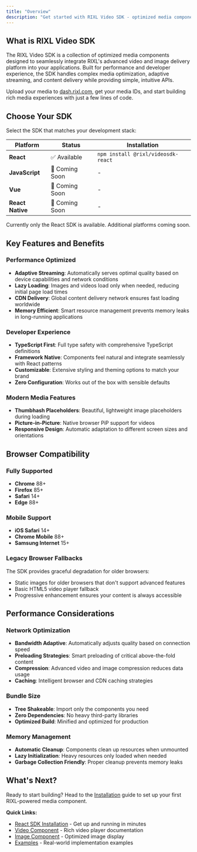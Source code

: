 ```yaml
---
title: "Overview"
description: "Get started with RIXL Video SDK - optimized media components for modern web applications"
---
```


## What is RIXL Video SDK

The RIXL Video SDK is a collection of optimized media components designed to seamlessly integrate RIXL's advanced video and image delivery platform into your applications. Built for performance and developer experience, the SDK handles complex media optimization, adaptive streaming, and content delivery while providing simple, intuitive APIs.

Upload your media to [dash.rixl.com](https://dash.rixl.com), get your media IDs, and start building rich media experiences with just a few lines of code.

## Choose Your SDK

Select the SDK that matches your development stack:

| Platform | Status | Installation |
|----------|--------|--------------|
| **React** | ✅ Available | `npm install @rixl/videosdk-react` |
| **JavaScript** | 🚧 Coming Soon | - |
| **Vue** | 🚧 Coming Soon | - |
| **React Native** | 🚧 Coming Soon | - |

<Callout type="info">
    Currently only the React SDK is available. Additional platforms coming soon.
</Callout>

## Key Features and Benefits

### **Performance Optimized**
- **Adaptive Streaming**: Automatically serves optimal quality based on device capabilities and network conditions
- **Lazy Loading**: Images and videos load only when needed, reducing initial page load times
- **CDN Delivery**: Global content delivery network ensures fast loading worldwide
- **Memory Efficient**: Smart resource management prevents memory leaks in long-running applications

### **Developer Experience**
- **TypeScript First**: Full type safety with comprehensive TypeScript definitions
- **Framework Native**: Components feel natural and integrate seamlessly with React patterns
- **Customizable**: Extensive styling and theming options to match your brand
- **Zero Configuration**: Works out of the box with sensible defaults

### **Modern Media Features**
- **Thumbhash Placeholders**: Beautiful, lightweight image placeholders during loading
- **Picture-in-Picture**: Native browser PiP support for videos
- **Responsive Design**: Automatic adaptation to different screen sizes and orientations

## Browser Compatibility

### Fully Supported
- **Chrome** 88+
- **Firefox** 85+
- **Safari** 14+
- **Edge** 88+

### Mobile Support
- **iOS Safari** 14+
- **Chrome Mobile** 88+
- **Samsung Internet** 15+

### Legacy Browser Fallbacks
The SDK provides graceful degradation for older browsers:
- Static images for older browsers that don't support advanced features
- Basic HTML5 video player fallback
- Progressive enhancement ensures your content is always accessible

## Performance Considerations

### Network Optimization
- **Bandwidth Adaptive**: Automatically adjusts quality based on connection speed
- **Preloading Strategies**: Smart preloading of critical above-the-fold content
- **Compression**: Advanced video and image compression reduces data usage
- **Caching**: Intelligent browser and CDN caching strategies

### Bundle Size
- **Tree Shakeable**: Import only the components you need
- **Zero Dependencies**: No heavy third-party libraries
- **Optimized Build**: Minified and optimized for production

### Memory Management
- **Automatic Cleanup**: Components clean up resources when unmounted
- **Lazy Initialization**: Heavy resources only loaded when needed
- **Garbage Collection Friendly**: Proper cleanup prevents memory leaks

## What's Next?

Ready to start building? Head to the [Installation](/docs/platform/sdk/installation) guide to set up your first RIXL-powered media component.

**Quick Links:**
- [React SDK Installation](/docs/platform/sdk/installation) - Get up and running in minutes
- [Video Component](/docs/platform/sdk/video-component/) - Rich video player documentation
- [Image Component](/docs/platform/sdk/image-component/) - Optimized image display
- [Examples](/docs/platform/sdk/examples) - Real-world implementation examples